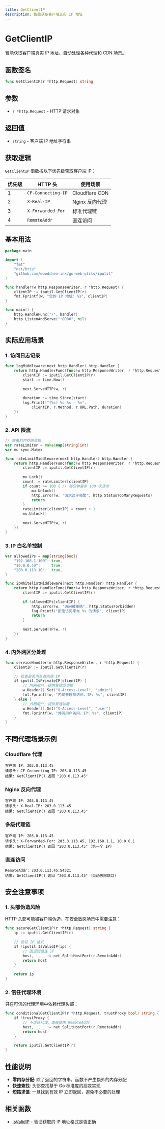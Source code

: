 ```yaml
---
title: GetClientIP
description: 智能获取客户端真实 IP 地址
---
```


# GetClientIP

智能获取客户端真实 IP 地址，自动处理各种代理和 CDN 场景。

## 函数签名

```go
func GetClientIP(r *http.Request) string
```

## 参数

- `r *http.Request` - HTTP 请求对象

## 返回值

- `string` - 客户端 IP 地址字符串

## 获取逻辑

`GetClientIP` 函数按以下优先级获取客户端 IP：

| 优先级 | HTTP 头 | 使用场景 |
|--------|---------|----------|
| 1 | `CF-Connecting-IP` | Cloudflare CDN |
| 2 | `X-Real-IP` | Nginx 反向代理 |
| 3 | `X-Forwarded-For` | 标准代理链 |
| 4 | `RemoteAddr` | 直连访问 |


## 基本用法

```go
package main

import (
    "fmt"
    "net/http"
    "github.com/woodchen-ink/go-web-utils/iputil"
)

func handler(w http.ResponseWriter, r *http.Request) {
    clientIP := iputil.GetClientIP(r)
    fmt.Fprintf(w, "您的 IP 地址: %s", clientIP)
}

func main() {
    http.HandleFunc("/", handler)
    http.ListenAndServe(":8080", nil)
}
```

## 实际应用场景

### 1. 访问日志记录

```go
func logMiddleware(next http.Handler) http.Handler {
    return http.HandlerFunc(func(w http.ResponseWriter, r *http.Request) {
        clientIP := iputil.GetClientIP(r)
        start := time.Now()
        
        next.ServeHTTP(w, r)
        
        duration := time.Since(start)
        log.Printf("[%s] %s %s - %v", 
            clientIP, r.Method, r.URL.Path, duration)
    })
}
```

### 2. API 限流

```go
// 简单的内存限流器
var rateLimiter = make(map[string]int)
var mu sync.Mutex

func rateLimitMiddleware(next http.Handler) http.Handler {
    return http.HandlerFunc(func(w http.ResponseWriter, r *http.Request) {
        clientIP := iputil.GetClientIP(r)
        
        mu.Lock()
        count := rateLimiter[clientIP]
        if count >= 100 { // 每分钟最多 100 次请求
            mu.Unlock()
            http.Error(w, "请求过于频繁", http.StatusTooManyRequests)
            return
        }
        rateLimiter[clientIP] = count + 1
        mu.Unlock()
        
        next.ServeHTTP(w, r)
    })
}
```

### 3. IP 白名单控制

```go
var allowedIPs = map[string]bool{
    "192.168.1.100": true,
    "10.0.0.50":     true,
    "203.0.113.10":  true,
}

func ipWhitelistMiddleware(next http.Handler) http.Handler {
    return http.HandlerFunc(func(w http.ResponseWriter, r *http.Request) {
        clientIP := iputil.GetClientIP(r)
        
        if !allowedIPs[clientIP] {
            http.Error(w, "访问被拒绝", http.StatusForbidden)
            log.Printf("拒绝访问来自 %s 的请求", clientIP)
            return
        }
        
        next.ServeHTTP(w, r)
    })
}
```

### 4. 内外网区分处理

```go
func serviceHandler(w http.ResponseWriter, r *http.Request) {
    clientIP := iputil.GetClientIP(r)
    
    // 检查是否为私有网络 IP
    if iputil.IsPrivateIP(clientIP) {
        // 内网用户，提供管理员功能
        w.Header().Set("X-Access-Level", "admin")
        fmt.Fprintf(w, "内网管理员访问，IP: %s", clientIP)
    } else {
        // 外网用户，提供普通功能
        w.Header().Set("X-Access-Level", "user")
        fmt.Fprintf(w, "外网用户访问，IP: %s", clientIP)
    }
}
```

## 不同代理场景示例

### Cloudflare 代理

```
客户端 IP: 203.0.113.45
请求头: CF-Connecting-IP: 203.0.113.45
结果: GetClientIP() 返回 "203.0.113.45"
```

### Nginx 反向代理

```
客户端 IP: 203.0.113.45
请求头: X-Real-IP: 203.0.113.45
结果: GetClientIP() 返回 "203.0.113.45"
```

### 多级代理链

```
客户端 IP: 203.0.113.45
请求头: X-Forwarded-For: 203.0.113.45, 192.168.1.1, 10.0.0.1
结果: GetClientIP() 返回 "203.0.113.45" (第一个 IP)
```

### 直连访问

```
RemoteAddr: 203.0.113.45:54321
结果: GetClientIP() 返回 "203.0.113.45" (自动去除端口)
```

## 安全注意事项

### 1. 头部伪造风险

HTTP 头部可能被客户端伪造，在安全敏感场景中需要注意：

```go
func secureGetClientIP(r *http.Request) string {
    ip := iputil.GetClientIP(r)
    
    // 验证 IP 格式
    if !iputil.IsValidIP(ip) {
        // 回退到直连 IP
        host, _, _ := net.SplitHostPort(r.RemoteAddr)
        return host
    }
    
    return ip
}
```

### 2. 信任代理环境

只在可信的代理环境中依赖代理头部：

```go
func conditionalGetClientIP(r *http.Request, trustProxy bool) string {
    if !trustProxy {
        // 不信任代理，直接使用 RemoteAddr
        host, _, _ := net.SplitHostPort(r.RemoteAddr)
        return host
    }
    
    return iputil.GetClientIP(r)
}
```

## 性能说明

- **零内存分配**: 除了返回的字符串，函数不产生额外的内存分配
- **快速查找**: 头部查找基于 Go 标准库的高效实现
- **短路求值**: 一旦找到有效 IP 立即返回，避免不必要的处理

## 相关函数

- [IsValidIP](./is-valid-ip) - 验证获取的 IP 地址格式是否正确 